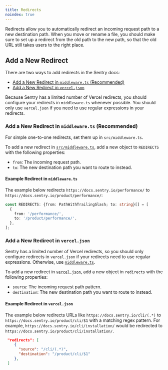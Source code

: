 ```yaml
---
title: Redirects
noindex: true
---
```


Redirects allow you to automatically redirect an incoming request path to a new destination path. When you move or rename a file, you should make sure to set up a redirect from the old path to the new path, so that the old URL still takes users to the right place.

## Add a New Redirect

There are two ways to add redirects in the Sentry docs:

- [Add a New Redirect in `middleware.ts` (Recommended)](#add-a-new-redirect-in-middlewarets-recommended)
- [Add a New Redirect in `vercel.json`](#add-a-new-redirect-in-verceljson)

Because Sentry has a limited number of Vercel redirects, you should configure your redirects in `middleware.ts` whenever possible. You should only use `vercel.json` if you need to use regular expressions in your redirects.

### Add a New Redirect in `middleware.ts` (Recommended)

For simple one-to-one redirects, set them up in `src/middleware.ts`.

To add a new redirect in [`src/middleware.ts`](https://github.com/getsentry/sentry-docs/blob/master/src/middleware.ts#L60), add a new object to `REDIRECTS` with the following properties:

- `from`: The incoming request path.
- `to`: The new destination path you want to route to instead.

#### Example Redirect in `middleware.ts`

The example below redirects `https://docs.sentry.io/performance/` to `https://docs.sentry.io/product/performance/`:

```typescript {filename:middleware.ts}
const REDIRECTS: {from: PathWithTrailingSlash; to: string}[] = [
  {
    from: '/performance/',
    to: '/product/performance/',
  },
];
```

### Add a New Redirect in `vercel.json`

Sentry has a limited number of Vercel redirects, so you should only configure redirects in `vercel.json` if your redirects need to use regular expressions. Otherwise, use [`middleware.ts`](#add-a-new-redirect-in-middlewarets-recommended).

To add a new redirect in [`vercel.json`](https://github.com/getsentry/sentry-docs/blob/master/vercel.json#L34), add a new object in `redirects` with the following properties:

- `source`: The incoming request path pattern.
- `destination`: The new destination path you want to route to instead.

#### Example Redirect in `vercel.json`

The example below redirects URLs like `https://docs.sentry.io/cli/(.*)` to `https://docs.sentry.io/product/cli/$1` with a matching regex pattern. For example, `https://docs.sentry.io/cli/installation/` would be redirected to `https://docs.sentry.io/product/cli/installation/`.

```json {filename:vercel.json}
 "redirects": [
    {
      "source": "/cli/(.*)",
      "destination": "/product/cli/$1"
    },
 ]
```
